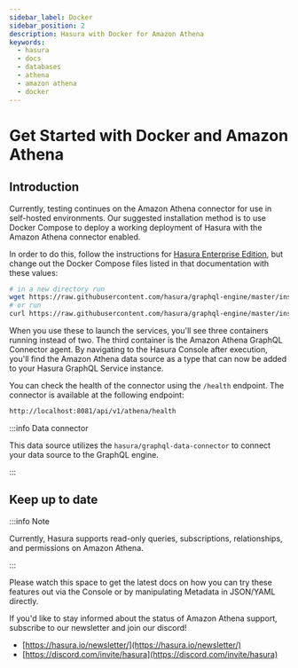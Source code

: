 ```yaml
---
sidebar_label: Docker
sidebar_position: 2
description: Hasura with Docker for Amazon Athena
keywords:
  - hasura
  - docs
  - databases
  - athena
  - amazon athena
  - docker
---
```



# Get Started with Docker and Amazon Athena

## Introduction

Currently, testing continues on the Amazon Athena connector for use in self-hosted environments. Our suggested
installation method is to use Docker Compose to deploy a working deployment of Hasura with the Amazon Athena connector
enabled.

In order to do this, follow the instructions for
[Hasura Enterprise Edition](/enterprise/getting-started/quickstart-docker.mdx), but change out the Docker Compose files
listed in that documentation with these values:

```bash
# in a new directory run
wget https://raw.githubusercontent.com/hasura/graphql-engine/master/install-manifests/enterprise/athena/docker-compose.yaml
# or run
curl https://raw.githubusercontent.com/hasura/graphql-engine/master/install-manifests/enterprise/athena/docker-compose.yaml -o docker-compose.yml
```

When you use these to launch the services, you'll see three containers running instead of two. The third container is
the Amazon Athena GraphQL Connector agent. By navigating to the Hasura Console after execution, you'll find the Amazon
Athena data source as a type that can now be added to your Hasura GraphQL Service instance.

You can check the health of the connector using the `/health` endpoint. The connector is available at the following
endpoint:

```bash
http://localhost:8081/api/v1/athena/health
```

:::info Data connector

This data source utilizes the `hasura/graphql-data-connector` to connect your data source to the GraphQL engine.

:::

## Keep up to date

:::info Note

Currently, Hasura supports read-only queries, subscriptions, relationships, and permissions on Amazon Athena.

:::

Please watch this space to get the latest docs on how you can try these features out via the Console or by manipulating
Metadata in JSON/YAML directly.

If you'd like to stay informed about the status of Amazon Athena support, subscribe to our newsletter and join our
discord!

- [https://hasura.io/newsletter/](https://hasura.io/newsletter/)
- [https://discord.com/invite/hasura](https://discord.com/invite/hasura)
